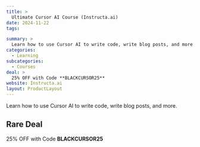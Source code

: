 ```yaml
---
title: >
  Ultimate Cursor AI Course (Instructa.ai)
date: 2024-11-22
tags:

summary: >
  Learn how to use Cursor AI to write code, write blog posts, and more.
categories:
  - Learning
subcategories:
  - Courses
deal: >
  25% OFF with Code **BLACKCURSOR25**
website: Instructa.ai
layout: ProductLayout
---
```

Learn how to use Cursor AI to write code, write blog posts, and more.

## Rare Deal

25% OFF with Code **BLACKCURSOR25**
